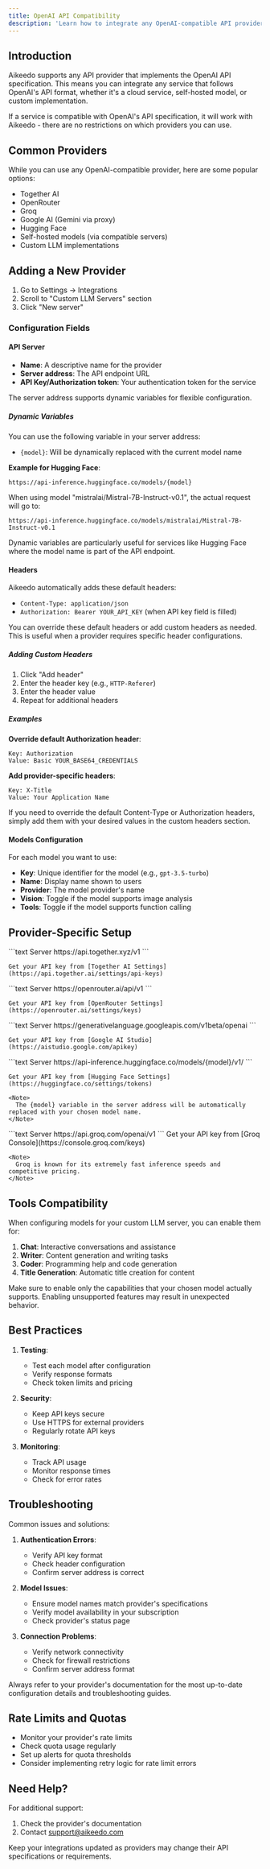```yaml
---
title: OpenAI API Compatibility
description: 'Learn how to integrate any OpenAI-compatible API provider with your Aikeedo platform.'
---
```


## Introduction

Aikeedo supports any API provider that implements the OpenAI API specification. This means you can integrate any service that follows OpenAI's API format, whether it's a cloud service, self-hosted model, or custom implementation.

<Note>
  If a service is compatible with OpenAI's API specification, it will work with Aikeedo - there are no restrictions on which providers you can use.
</Note>

## Common Providers

While you can use any OpenAI-compatible provider, here are some popular options:

- Together AI
- OpenRouter
- Groq
- Google AI (Gemini via proxy)
- Hugging Face
- Self-hosted models (via compatible servers)
- Custom LLM implementations

## Adding a New Provider

1. Go to Settings → Integrations
2. Scroll to "Custom LLM Servers" section
3. Click "New server"

### Configuration Fields

#### API Server
- **Name**: A descriptive name for the provider
- **Server address**: The API endpoint URL
- **API Key/Authorization token**: Your authentication token for the service

<Note>
  The server address supports dynamic variables for flexible configuration.
</Note>

##### **Dynamic Variables**

You can use the following variable in your server address:
- `{model}`: Will be dynamically replaced with the current model name

**Example for Hugging Face**:
```text
https://api-inference.huggingface.co/models/{model}
```
When using model "mistralai/Mistral-7B-Instruct-v0.1", the actual request will go to:
```text
https://api-inference.huggingface.co/models/mistralai/Mistral-7B-Instruct-v0.1
```

<Tip>
  Dynamic variables are particularly useful for services like Hugging Face where the model name is part of the API endpoint.
</Tip>

#### Headers

Aikeedo automatically adds these default headers:
- `Content-Type: application/json`
- `Authorization: Bearer YOUR_API_KEY` (when API key field is filled)

<Note>
  You can override these default headers or add custom headers as needed. This is useful when a provider requires specific header configurations.
</Note>

##### Adding Custom Headers
1. Click "Add header"
2. Enter the header key (e.g., `HTTP-Referer`)
3. Enter the header value
4. Repeat for additional headers

##### Examples

**Override default Authorization header**:
```text
Key: Authorization
Value: Basic YOUR_BASE64_CREDENTIALS
```

**Add provider-specific headers**:
```text
Key: X-Title
Value: Your Application Name
```

<Tip>
  If you need to override the default Content-Type or Authorization headers, simply add them with your desired values in the custom headers section.
</Tip>

#### Models Configuration
For each model you want to use:
- **Key**: Unique identifier for the model (e.g., `gpt-3.5-turbo`)
- **Name**: Display name shown to users
- **Provider**: The model provider's name
- **Vision**: Toggle if the model supports image analysis
- **Tools**: Toggle if the model supports function calling

## Provider-Specific Setup

<Tabs>
  <Tab title="Together AI">
    ```text Server
    https://api.together.xyz/v1
    ```

    Get your API key from [Together AI Settings](https://api.together.ai/settings/api-keys)
  </Tab>

  <Tab title="OpenRouter">
    ```text Server
    https://openrouter.ai/api/v1
    ```

    Get your API key from [OpenRouter Settings](https://openrouter.ai/settings/keys)
  </Tab>

  <Tab title="Google AI (Gemini)">
    ```text Server
    https://generativelanguage.googleapis.com/v1beta/openai
    ```

    Get your API key from [Google AI Studio](https://aistudio.google.com/apikey)
  </Tab>

  <Tab title="Hugging Face">
    ```text Server
    https://api-inference.huggingface.co/models/{model}/v1/
    ```

    Get your API key from [Hugging Face Settings](https://huggingface.co/settings/tokens)

    <Note>
      The {model} variable in the server address will be automatically replaced with your chosen model name.
    </Note>
  </Tab>

  <Tab title="Groq">
    ```text Server
    https://api.groq.com/openai/v1
    ```
    Get your API key from [Groq Console](https://console.groq.com/keys)

    <Note>
      Groq is known for its extremely fast inference speeds and competitive pricing.
    </Note>
  </Tab>
</Tabs>

## Tools Compatibility

When configuring models for your custom LLM server, you can enable them for:

1. **Chat**: Interactive conversations and assistance
2. **Writer**: Content generation and writing tasks
3. **Coder**: Programming help and code generation
4. **Title Generation**: Automatic title creation for content

<Note>
  Make sure to enable only the capabilities that your chosen model actually supports. Enabling unsupported features may result in unexpected behavior.
</Note>


## Best Practices

1. **Testing**:
   - Test each model after configuration
   - Verify response formats
   - Check token limits and pricing

2. **Security**:
   - Keep API keys secure
   - Use HTTPS for external providers
   - Regularly rotate API keys

3. **Monitoring**:
   - Track API usage
   - Monitor response times
   - Check for error rates

## Troubleshooting

Common issues and solutions:

1. **Authentication Errors**:
   - Verify API key format
   - Check header configuration
   - Confirm server address is correct

2. **Model Issues**:
   - Ensure model names match provider's specifications
   - Verify model availability in your subscription
   - Check provider's status page

3. **Connection Problems**:
   - Verify network connectivity
   - Check for firewall restrictions
   - Confirm server address format

<Note>
  Always refer to your provider's documentation for the most up-to-date configuration details and troubleshooting guides.
</Note>

## Rate Limits and Quotas

- Monitor your provider's rate limits
- Check quota usage regularly
- Set up alerts for quota thresholds
- Consider implementing retry logic for rate limit errors

## Need Help?

For additional support:

1. Check the provider's documentation
2. Contact [support@aikeedo.com](mailto:support@aikeedo.com)

<Note>
  Keep your integrations updated as providers may change their API specifications or requirements.
</Note>